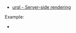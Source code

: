 
<DataRenderControl toolName="urql" toolLink="https://formidable.com/open-source/urql/" isGeneric={false} />

- [urql - Server-side rendering](https://formidable.com/open-source/urql/docs/advanced/server-side-rendering/)

<DataPassToClient toolType="data-fetching" />

Example:
- <RepoLink path="/examples/urql/" />

